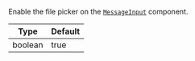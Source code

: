 Enable the file picker on the [`MessageInput`](../../../../ui-components/message-input-components/message-input.mdx) component.

| Type    | Default |
| ------- | ------- |
| boolean | true    |
